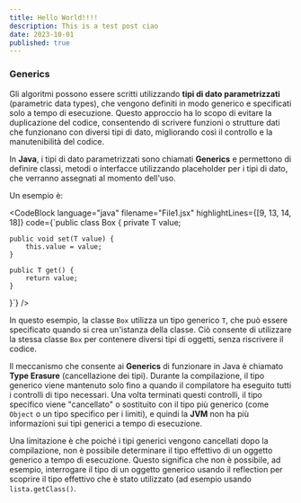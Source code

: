 ```yaml
---
title: Hello World!!!!
description: This is a test post ciao
date: 2023-10-01
published: true
---
```

### Generics

Gli algoritmi possono essere scritti utilizzando **tipi di dato parametrizzati** (parametric data types), che vengono definiti in modo generico e specificati solo a tempo di esecuzione. Questo approccio ha lo scopo di evitare la duplicazione del codice, consentendo di scrivere funzioni o strutture dati che funzionano con diversi tipi di dato, migliorando così il controllo e la manutenibilità del codice.

In **Java**, i tipi di dato parametrizzati sono chiamati **Generics** e permettono di definire classi, metodi o interfacce utilizzando placeholder per i tipi di dato, che verranno assegnati al momento dell'uso.

Un esempio è: 

<CodeBlock
    language="java"
    filename="File1.jsx"
    highlightLines={[9, 13, 14, 18]}
    code={`public class Box<T> {
    private T value;

    public void set(T value) {
        this.value = value;
    }

    public T get() {
        return value;
    }
}`}
  />

In questo esempio, la classe `Box` utilizza un tipo generico `T`, che può essere specificato quando si crea un'istanza della classe. Ciò consente di utilizzare la stessa classe `Box` per contenere diversi tipi di oggetti, senza riscrivere il codice.

Il meccanismo che consente ai **Generics** di funzionare in Java è chiamato **Type Erasure** (cancellazione dei tipi). Durante la compilazione, il tipo generico viene mantenuto solo fino a quando il compilatore ha eseguito tutti i controlli di tipo necessari. Una volta terminati questi controlli, il tipo specifico viene "cancellato" o sostituito con il tipo più generico (come `Object` o un tipo specifico per i limiti), e quindi la **JVM** non ha più informazioni sui tipi generici a tempo di esecuzione.

Una limitazione è che poiché i tipi generici vengono cancellati dopo la compilazione, non è possibile determinare il tipo effettivo di un oggetto generico a tempo di esecuzione. Questo significa che non è possibile, ad esempio, interrogare il tipo di un oggetto generico usando il reflection per scoprire il tipo effettivo che è stato utilizzato (ad esempio usando `lista.getClass()`.
